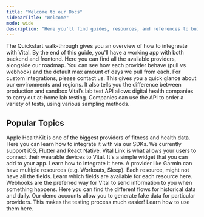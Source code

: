 ```yaml
---
title: "Welcome to our Docs"
sidebarTitle: "Welcome"
mode: wide
description: "Here you'll find guides, resources, and references to build using Vital's APIs and SDKs."
---
```


<CardGroup cols={2}>
  <Card title="Quickstart" icon="bolt" color="#FDD023" href="/home/quickstart">
    The Quickstart walk-through gives you an overview of how to integreate with
    Vital. By the end of this guide, you'll have a working app with both backend
    and frontend.
  </Card>
  <Card
    title="Providers"
    icon="gears"
    color="#0285c7"
    href="/wearables/providers/introduction"
  >
    Here you can find all the available providers, alongside our roadmap. You
    can see how each provider behave (pull vs webhook) and the default max
    amount of days we pull from each. For custom integrations, please contact
    us.
  </Card>
  <Card
    title="Environments"
    icon="seedling"
    color="#16a34a"
    href="/home/environments"
  >
    This gives you a quick glance about our environments and regions. It also
    tells you the difference between production and sandbox
  </Card>
  <Card
    title="Labs and Test Kits"
    icon="flask"
    color="#BF40BF"
    href="/home/introduction"
  >
    Vital’s lab test API allows digital health companies to carry out at-home
    lab testing. Companies can use the API to order a variety of tests, using
    various sampling methods.
  </Card>
</CardGroup>

## Popular Topics

<CardGroup cols={1}>
  <Card title="Apple HealthKit" icon="apple" href="/home/quickstart">
    Apple HealthKit is one of the biggest providers of fitness and health data.
    Here you can learn how to integrate it with via our SDKs. We currently
    support iOS, Flutter and React Native.
  </Card>
  <Card title="Vital Link" icon="link" href="/wearables/providers/introduction">
    Vital Link is what allows your users to connect their wearable devices to
    Vital. It's a simple widget that you can add to your app. Learn how to
    integrate it here.
  </Card>
  <Card
    title="Fields per Resource per Provider"
    icon="files"
    href="/home/environments"
  >
    A provider like Garmin can have multiple resources (e.g. Workouts, Sleep).
    Each resource, might not have all the fields. Learn which fields are
    available for each resource here.
  </Card>
  <Card title="Webhooks" icon="radar" href="/webhooks/introduction">
    Webhooks are the preferred way for Vital to send information to you when
    something happens. Here you can find the different flows for historical data
    and daily.
  </Card>
  <Card
    title="Demo accounts"
    icon="parachute-box"
    href="/wearables/providers/test_data"
  >
    Our demo accounts allow you to generate fake data for particular providers.
    This makes the testing process much easier! Learn how to use them here.
  </Card>
</CardGroup>
